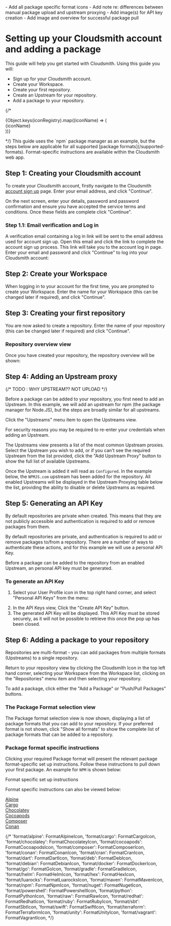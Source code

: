 


<Note variant="warning" headline="Todo">
  - Add all package specific format icons
  - Add note re: differences between manual package upload and upstream proxying
  - Add image(s) for API key creation
  - Add image and overview for successful package pull
</Note>

# Setting up your Cloudsmith account and adding a package

This guide will help you get started with Cloudsmith. Using this guide you will:
- Sign up for your Cloudsmith account.
- Create your Workspace.
- Create your first repository.
- Create an Upstream for your repository.
- Add a package to your repository.

{/* <div className={styles.iconGrid}>
  {Object.keys(iconRegistry).map((iconName) => (
    <div key={iconName} className={styles.iconWrapper}>
      <Icon name={iconName} as="svg" title={iconName} width={24} height={24} />
      <span className={styles.iconName}>{iconName}</span>
    </div>
  ))}
</div> */}

<Note variant="note" headline="Package Formats">
  This guide uses the `npm` package manager as an example, but the steps below are applicable for all supported [package formats](/supported-formats). Format-specific instructions are available within the Cloudsmith web app.
</Note>

## Step 1: Creating your Cloudsmith account
To create your Cloudsmith account, firstly navigate to the Cloudsmith [account sign up](https://app.cloudsmith.com/signup) page. Enter your email address, and click "Continue".

On the next screen, enter your details, password and password confirmation and ensure you have accepted the service terms and conditions.
Once these fields are complete click "Continue".

<BlockImage src={userAccountSignupImage}></BlockImage>

### Step 1.1: Email verification and Log in
A verification email containing a log in link will be sent to the email address used for account sign up. Open this email and click the link to complete the account sign up process. 
This link will take you to the account log in page. Enter your email and password and click "Continue" to log into your Cloudsmith account:
<BlockImage src={logInWithAccountDetails}></BlockImage>

## Step 2: Create your Workspace 

When logging in to your account for the first time, you are prompted to create your Workspace. Enter the name for your Workspace (this can be changed later if required), and click "Continue".

<BlockImage src={createWorkspace}></BlockImage>

## Step 3: Creating your first repository

You are now asked to create a repository. Enter the name of your repository (this can be changed later if required) and click "Continue".

<BlockImage src={createRepository}></BlockImage>

### Repository overview view
Once you have created your repository, the repository overview will be shown:

<BlockImage src={repositoryOverview}></BlockImage>

## Step 4: Adding an Upstream proxy

{/* TODO :  WHY UPSTREAM?? NOT UPLOAD */}

Before a package can be added to your repository, you first need to add an Upstream. In this example, we will add an upstream for npm (the package manager for Node.JS), but the steps are broadly similar for all upstreams.

Click the "Upstreams" menu item to open the Upstreams view.

<BlockImage src={upstreamsMenuItem}></BlockImage>

<Note variant="note" headline="Adding Upstreams">
  For security reasons you may be required to re-enter your credentials when adding an Upstream.
</Note>

The Upstreams view presents a list of the most common Upstream proxies. Select the Upstream you wish to add, or if you can't see the required Upstream from the list provided, click the "Add Upstream Proxy" button to show the full list of available Upstreams.

<BlockImage src={upstreamList}></BlockImage>

Once the Upstream is added it will read as `Configured`. In the example below, the `NPMJS.com` upstream has been added for the repository.
All enabled Upstreams will be displayed in the Upstream Proxying table below the list, providing the ability to disable or delete Upstreams as required.

<BlockImage src={upstreamAdded}></BlockImage>

## Step 5: Generating an API Key

<Note variant="note" headline="Private repositories">
  By default repositories are private when created. This means that they are not publicly accessible and authentication is required to add or remove packages from them.
</Note>

By default repositories are private, and authentication is required to add or remove packages to/from a repository. 
There are a number of ways to authenticate these actions, and for this example we will use a personal API Key.


Before a package can be added to the repository from an enabled Upstream, an personal API key must be generated.

### To generate an API Key
1. Select your User Profile icon in the top right hand corner, and select "Personal API Keys" from the menu:

<BlockImage src={myAccountMenu}></BlockImage>

2. In the API Keys view, Click the "Create API Key" button.
4. The generated API Key will be displayed. This API Key must be stored securely, as it will not be possible to retrieve this once the pop up has been closed.

<BlockImage src={personalApiKey}></BlockImage>

## Step 6: Adding a package to your repository

<Note variant="note" headline="Repository Package Formats">
  Repositories are multi-format - you can add packages from multiple formats (Upstreams) to a single repository.
</Note>

Return to your repository view by clicking the Cloudsmith Icon in the top left hand corner, selecting your Workspace from the Workspace list, clicking on the "Repositories" menu item and then selecting your repository.

To add a package, click either the "Add a Package" or "Push/Pull Packages" buttons.

<BlockImage src={addAPackage}></BlockImage>


### The Package Format selection view
The Package format selection view is now shown, displaying a list of package formats that you can add to your repository.
If your preferred format is not shown, click "Show all formats" to show the complete list of package formats that can be added to a repository. 
<BlockImage src={addPackageType}></BlockImage>


### Package format specific instructions

Clicking your required Package format will present the relevant package format-specific set up instructions. Follow these instructions to pull down your first package. An example for `NPM` is shown below:

<BlockImage src={examplePackagePull}>Format specific set up instructions</BlockImage>

Format specific instructions can also be viewed below:
<div className={styles.iconGrid}>
    <div className={styles.iconWrapper}>
        <Icon name={'format/alpine'} as="svg" title="Test" width={24} height={24} />
        <a href=""><span>Alpine</span></a>
     </div>
    <div className={styles.iconWrapper}>
            <Icon name={'format/cargo'} as="svg" title="Test" width={24} height={24} />
        <a href=""><span>Cargo</span></a>
    </div>
    <div className={styles.iconWrapper}>
        <Icon name={'format/chocolatey'} as="svg" title="Test" width={24} height={24} />
        <a href=""><span>Chocolatey</span></a>
    </div>
    <div className={styles.iconWrapper}>
        <Icon name={'format/cocoapods'} as="svg" title="Test" width={24} height={24} />
        <a href=""><span>Cocoapods</span></a>
    </div>
    <div className={styles.iconWrapper}>
        <Icon name={'format/composer'} as="svg" title="Test" width={24} height={24} />
        <a href=""><span>Composer</span></a>
    </div>
    <div className={styles.iconWrapper}>
        <Icon name={'format/conan'} as="svg" title="Test" width={24} height={24} />
        <a href=""><span>Conan</span></a>
    </div>
</div>


  {/* 'format/alpine': FormatAlpineIcon,
  'format/cargo': FormatCargoIcon,
  'format/chocolatey': FormatChocolateyIcon,
  'format/cocoapods': FormatCocoapodsIcon,
  'format/composer': FormatComposerIcon,
  'format/conan': FormatConanIcon,
  'format/cran': FormatCranIcon,
  'format/dart': FormatDartIcon,
  'format/deb': FormatDebIcon,
  'format/debian': FormatDebianIcon,
  'format/docker': FormatDockerIcon,
  'format/go': FormatGoIcon,
  'format/gradle': FormatGradleIcon,
  'format/helm': FormatHelmIcon,
  'format/hex': FormatHexIcon,
  'format/luarocks': FormatLuarocksIcon,
  'format/maven': FormatMavenIcon,
  'format/npm': FormatNpmIcon,
  'format/nuget': FormatNugetIcon,
  'format/powershell': FormatPowershellIcon,
  'format/python': FormatPythonIcon,
  'format/raw': FormatRawIcon,
  'format/redhat': FormatRedhatIcon,
  'format/ruby': FormatRubyIcon,
  'format/sbt': FormatSbtIcon,
  'format/swift': FormatSwiftIcon,
  'format/terraform': FormatTerraformIcon,
  'format/unity': FormatUnityIcon,
  'format/vagrant': FormatVagrantIcon, */}